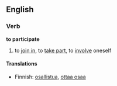 ==English==
===Verb===
'''to participate'''
#to [[join in]], to [[take part]], to [[involve]] oneself

====Translations====
*Finnish: [[osallistua]], [[ottaa osaa]]